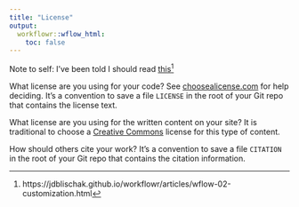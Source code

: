 ---
title: "License"
output:
  workflowr::wflow_html:
    toc: false
---

Note to self: I've been told I should read [this][licensingHelp][^1]

[licensingHelp]: http://journals.plos.org/ploscompbiol/article?id=10.1371/journal.pcbi.1002598

What license are you using for your code? See [choosealicense.com][choose] for
help deciding. It's a convention to save a file `LICENSE` in the root of your
Git repo that contains the license text.

What license are you using for the written content on your site? It is
traditional to choose a [Creative Commons][cc] license for this type of content.

[choose]: http://choosealicense.com/
[cc]: https://creativecommons.org/choose/

How should others cite your work? It's a convention to save a file `CITATION`
in the root of your Git repo that contains the citation information.

[^1]: https://jdblischak.github.io/workflowr/articles/wflow-02-customization.html

